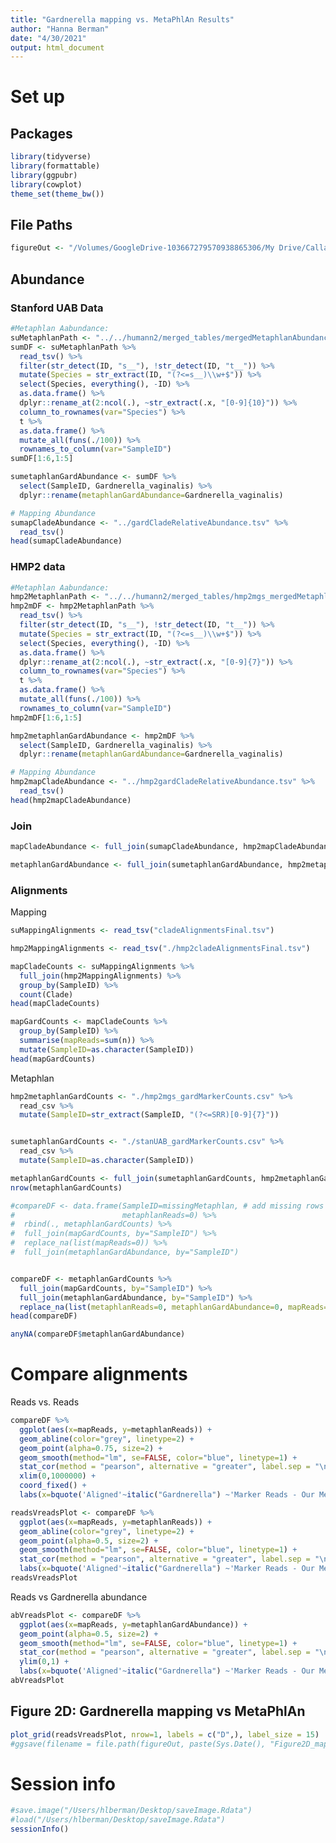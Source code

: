 ```yaml
---
title: "Gardnerella mapping vs. MetaPhlAn Results"
author: "Hanna Berman"
date: "4/30/2021"
output: html_document
---
```


# Set up
## Packages
```r
library(tidyverse)
library(formattable)
library(ggpubr)
library(cowplot)
theme_set(theme_bw())
```

## File Paths
```r
figureOut <- "/Volumes/GoogleDrive-103667279570938865306/My Drive/Callahan Lab/metagenome_gardnerella/FIGURES/V5_manuscript_figures/gardnerella_mapping"
```


## Abundance
### Stanford UAB Data
```r
#Metaphlan Aabundance:
suMetaphlanPath <- "../../humann2/merged_tables/mergedMetaphlanAbundance.tsv"
sumDF <- suMetaphlanPath %>%
  read_tsv() %>%
  filter(str_detect(ID, "s__"), !str_detect(ID, "t__")) %>%
  mutate(Species = str_extract(ID, "(?<=s__)\\w+$")) %>%
  select(Species, everything(), -ID) %>%
  as.data.frame() %>%
  dplyr::rename_at(2:ncol(.), ~str_extract(.x, "[0-9]{10}")) %>%
  column_to_rownames(var="Species") %>%
  t %>%
  as.data.frame() %>%
  mutate_all(funs(./100)) %>%
  rownames_to_column(var="SampleID")
sumDF[1:6,1:5]

sumetaphlanGardAbundance <- sumDF %>%
  select(SampleID, Gardnerella_vaginalis) %>%
  dplyr::rename(metaphlanGardAbundance=Gardnerella_vaginalis)

# Mapping Abundance
sumapCladeAbundance <- "../gardCladeRelativeAbundance.tsv" %>%
  read_tsv()
head(sumapCladeAbundance)
```

### HMP2 data
```r
#Metaphlan Aabundance:
hmp2MetaphlanPath <- "../../humann2/merged_tables/hmp2mgs_mergedMetaphlanAbundance.tsv"
hmp2mDF <- hmp2MetaphlanPath %>%
  read_tsv() %>%
  filter(str_detect(ID, "s__"), !str_detect(ID, "t__")) %>%
  mutate(Species = str_extract(ID, "(?<=s__)\\w+$")) %>%
  select(Species, everything(), -ID) %>%
  as.data.frame() %>%
  dplyr::rename_at(2:ncol(.), ~str_extract(.x, "[0-9]{7}")) %>%
  column_to_rownames(var="Species") %>%
  t %>%
  as.data.frame() %>%
  mutate_all(funs(./100)) %>%
  rownames_to_column(var="SampleID")
hmp2mDF[1:6,1:5]

hmp2metaphlanGardAbundance <- hmp2mDF %>%
  select(SampleID, Gardnerella_vaginalis) %>%
  dplyr::rename(metaphlanGardAbundance=Gardnerella_vaginalis)

# Mapping Abundance
hmp2mapCladeAbundance <- "../hmp2gardCladeRelativeAbundance.tsv" %>%
  read_tsv()
head(hmp2mapCladeAbundance)
```

### Join
```r
mapCladeAbundance <- full_join(sumapCladeAbundance, hmp2mapCladeAbundance, by = c("SampleID", "Clade", "n", "propClade"))

metaphlanGardAbundance <- full_join(sumetaphlanGardAbundance, hmp2metaphlanGardAbundance, by = c("SampleID", "metaphlanGardAbundance"))
```


### Alignments
  Mapping
```r
suMappingAlignments <- read_tsv("cladeAlignmentsFinal.tsv")

hmp2MappingAlignments <- read_tsv("./hmp2cladeAlignmentsFinal.tsv")

mapCladeCounts <- suMappingAlignments %>%
  full_join(hmp2MappingAlignments) %>%
  group_by(SampleID) %>%
  count(Clade)
head(mapCladeCounts)

mapGardCounts <- mapCladeCounts %>%
  group_by(SampleID) %>%
  summarise(mapReads=sum(n)) %>%
  mutate(SampleID=as.character(SampleID))
head(mapGardCounts)  
```

  Metaphlan
```r
hmp2metaphlanGardCounts <- "./hmp2mgs_gardMarkerCounts.csv" %>%
  read_csv %>%
  mutate(SampleID=str_extract(SampleID, "(?<=SRR)[0-9]{7}"))


sumetaphlanGardCounts <- "./stanUAB_gardMarkerCounts.csv" %>%
  read_csv %>%
  mutate(SampleID=as.character(SampleID))

metaphlanGardCounts <- full_join(sumetaphlanGardCounts, hmp2metaphlanGardCounts)
nrow(metaphlanGardCounts)
```

```r
#compareDF <- data.frame(SampleID=missingMetaphlan, # add missing rows
#                        metaphlanReads=0) %>%
#  rbind(., metaphlanGardCounts) %>%
#  full_join(mapGardCounts, by="SampleID") %>%
#  replace_na(list(mapReads=0)) %>%
#  full_join(metaphlanGardAbundance, by="SampleID")


compareDF <- metaphlanGardCounts %>%
  full_join(mapGardCounts, by="SampleID") %>%
  full_join(metaphlanGardAbundance, by="SampleID") %>%
  replace_na(list(metaphlanReads=0, metaphlanGardAbundance=0, mapReads=0))
head(compareDF)

anyNA(compareDF$metaphlanGardAbundance)
```

# Compare alignments
 Reads vs. Reads
```r
compareDF %>%
  ggplot(aes(x=mapReads, y=metaphlanReads)) +
  geom_abline(color="grey", linetype=2) +
  geom_point(alpha=0.75, size=2) +
  geom_smooth(method="lm", se=FALSE, color="blue", linetype=1) +
  stat_cor(method = "pearson", alternative = "greater", label.sep = "\n") + 
  xlim(0,1000000) +
  coord_fixed() +
  labs(x=bquote('Aligned'~italic("Gardnerella") ~'Marker Reads - Our Method'), y=bquote('Aligned'~italic("Gardnerella") ~'Marker Reads - Metaphlan2'))
```

  
```r
readsVreadsPlot <- compareDF %>%
  ggplot(aes(x=mapReads, y=metaphlanReads)) +
  geom_abline(color="grey", linetype=2) +
  geom_point(alpha=0.5, size=2) +
  geom_smooth(method="lm", se=FALSE, color="blue", linetype=1) +
  stat_cor(method = "pearson", alternative = "greater", label.sep = "\n") + 
  labs(x=bquote('Aligned'~italic("Gardnerella") ~'Marker Reads - Our Method'), y=bquote('Aligned'~italic("Gardnerella") ~'Marker Reads - Metaphlan2'))
readsVreadsPlot
```
  Reads vs Gardnerella abundance
```r
abVreadsPlot <- compareDF %>%
  ggplot(aes(x=mapReads, y=metaphlanGardAbundance)) +
  geom_point(alpha=0.5, size=2) +
  geom_smooth(method="lm", se=FALSE, color="blue", linetype=1) +
  stat_cor(method = "pearson", alternative = "greater", label.sep = "\n", label.x = 20000, label.y = 0.125)  +
  ylim(0,1) +
  labs(x=bquote('Aligned'~italic("Gardnerella") ~'Marker Reads - Our Method'), y=bquote(italic("Gardnerella") ~'Relative Abundance - MetaPhlAn2'))
abVreadsPlot
```

## Figure 2D: Gardnerella mapping vs MetaPhlAn
```r
plot_grid(readsVreadsPlot, nrow=1, labels = c("D",), label_size = 15)
#ggsave(filename = file.path(figureOut, paste(Sys.Date(), "Figure2D_mappingVsMetaphlan.png", sep="_")))
```

# Session info
```r
#save.image("/Users/hlberman/Desktop/saveImage.Rdata")
#load("/Users/hlberman/Desktop/saveImage.Rdata")
sessionInfo()
```